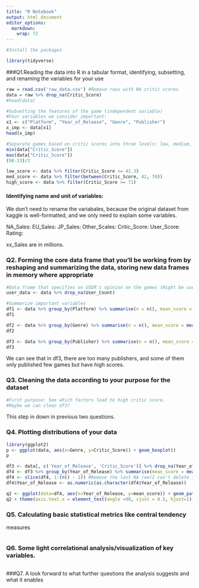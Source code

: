 ```yaml
---
title: "R Notebook"
output: html_document
editor_options: 
  markdown: 
    wrap: 72
---
```


```r
#Install the packages

library(tidyverse)

```

###Q1.Reading the data into R in a tabular format, identifying,
subsetting, and renaming the variables for your use

```r
raw = read.csv('raw_data.csv') #Remove rows with NA critic scores
data = raw %>% drop_na(Critic_Score)
#head(data)

```

```r
#Subsetting the features of the game (independent variable)
#Four variables we consider important:
x1 <- c("Platform", "Year_of_Release", "Genre", "Publisher")
x_imp <- data[x1]
head(x_imp)
```

```r
#Separate games based on critic scores into three levels: low, medium, high
min(data["Critic_Score"])
max(data["Critic_Score"])
(98-13)/3

low_score <- data %>% filter(Critic_Score <= 41.3)
med_score <- data %>% filter(between(Critic_Score, 42, 70))
high_score <- data %>% filter(Critic_Score >= 71)

```

#### Identifying name and unit of variables:

We don't need to rename the variabales, because the original dataset
from kaggle is well-formatted, and we only need to explain some
variables.

NA_Sales: EU_Sales: JP_Sales: Other_Scales: Critic_Score: User_Score:
Rating:

xx_Sales are in millions.

### Q2. Forming the core data frame that you'll be working from by reshaping and summarizing the data, storing new data frames in memory where appropriate

```r
#Data frame that specifies on USER's opinion on the games (Might be useful)
user_data <- data %>% drop_na(User_Count)
```

```r
#Summarize important variables
df1 <- data %>% group_by(Platform) %>% summarise(n = n(), mean_score = mean(Critic_Score)) %>% arrange(desc(mean_score))
df1

df2 <- data %>% group_by(Genre) %>% summarise(n = n(), mean_score = mean(Critic_Score)) %>% arrange(desc(mean_score))
df2

df3 <- data %>% group_by(Publisher) %>% summarise(n = n(), mean_score = mean(Critic_Score)) %>% arrange(desc(n))
df3

```
We can see that in df3, there are too many publishers, and some of them only published few games but have high scores. 



### Q3. Cleaning the data according to your purpose for the dataset

```r
#First purpose: See which factors lead to high critic score.
#Maybe we can clean df3?

```
This step in down in previous two questions.



### Q4. Plotting distributions of your data

```r
library(ggplot2)
p <- ggplot(data, aes(x=Genre, y=Critic_Score)) + geom_boxplot() 
p

df3 <- data[, c('Year_of_Release', 'Critic_Score')] %>% drop_na(Year_of_Release)
df4 <- df3 %>% group_by(Year_of_Release) %>% summarise(mean_score = mean(Critic_Score)) %>% arrange(Year_of_Release) 
df4 <- slice(df4, 1:(n() - 1)) #Remove the last NA row(I can't delete it by drop_na)
df4$Year_of_Release <- as.numeric(as.character(df4$Year_of_Release))

q2 <- ggplot(data=df4, aes(x=Year_of_Release, y=mean_score)) + geom_path()+ geom_point()
q2 + theme(axis.text.x = element_text(angle =90, vjust = 0.5, hjust=1))

```












### Q5. Calculating basic statistical metrics like central tendency

measures

```r



```

### Q6. Some light correlational analysis/visualization of key variables.

```r



```

###Q7. A look forward to what further questions the analysis suggests
and what it enables

```r



```
